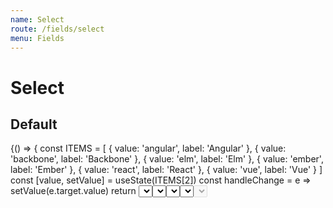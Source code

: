 ```yaml
---
name: Select
route: /fields/select
menu: Fields
---
```




# Select

## Default

<Playground>
  {() => {
    const ITEMS = [
      { value: 'angular', label: 'Angular' },
      { value: 'backbone', label: 'Backbone' },
      { value: 'elm', label: 'Elm' },
      { value: 'ember', label: 'Ember' },
      { value: 'react', label: 'React' },
      { value: 'vue', label: 'Vue' }
    ]
    const [value, setValue] = useState(ITEMS[2])
    const handleChange = e => setValue(e.target.value)
    return <Select options={ITEMS} name="default" onChange={handleChange} value={value} />
  }}
</Playground>

## Multiple values

Just add the `isMultiple` prop. Note: to be able to choose multiple values you must pass an array for the `value`.

<Playground>
  {() => {
    const ITEMS = [
      { value: 'angular', label: 'Angular' },
      { value: 'backbone', label: 'Backbone' },
      { value: 'elm', label: 'Elm' },
      { value: 'ember', label: 'Ember' },
      { value: 'react', label: 'React' },
      { value: 'vue', label: 'Vue' }
    ]
    const [value, setValue] = useState(ITEMS[2])
    const handleChange = e => setValue(e.target.value)
    return (
      <Select
        isMultiple
        options={ITEMS}
        name="multiple"
        onChange={handleChange}
        value={value}
      />
    )
  }}
</Playground>

## Searchable

To be able to filter (i.e. search) the results, add the `isSearchable` prop.

<Playground>
  {() => {
    const ITEMS = [
      { value: 'angular', label: 'Angular' },
      { value: 'backbone', label: 'Backbone' },
      { value: 'elm', label: 'Elm' },
      { value: 'ember', label: 'Ember' },
      { value: 'react', label: 'React' },
      { value: 'vue', label: 'Vue' }
    ]
    const [value, setValue] = useState(ITEMS[2])
    const handleChange = e => setValue(e.target.value)
    return <Select isSearchable options={ITEMS} name="searchable" onChange={handleChange} />
  }}
</Playground>

## Creatable

If your field is searchable (i.e. has the `isSearchable` prop, you can _add_ items by passing the `isCreatable` prop. The returned item will be of the shape:

`{ value: 'name-to-be-kebab-cased', label: 'Name to be kebab-cased' }`

<Playground>
  {() => {
    const ITEMS = [
      { value: 'angular', label: 'Angular' },
      { value: 'backbone', label: 'Backbone' },
      { value: 'elm', label: 'Elm' },
      { value: 'ember', label: 'Ember' },
      { value: 'react', label: 'React' },
      { value: 'vue', label: 'Vue' }
    ]
    const [value, setValue] = useState(ITEMS[2])
    const handleChange = e => setValue(e.target.value)
    return (
      <Select isCreatable isSearchable options={ITEMS} name="creatable" onChange={handleChange} />
    )
  }}
</Playground>

## Disabled

<Playground>
  {() => {
    const ITEMS = [
      { value: 'angular', label: 'Angular' },
      { value: 'backbone', label: 'Backbone' },
      { value: 'elm', label: 'Elm' },
      { value: 'ember', label: 'Ember' },
      { value: 'react', label: 'React' },
      { value: 'vue', label: 'Vue' }
    ]
    const [value, setValue] = useState(ITEMS[2])
    const handleChange = e => setValue(e.target.value)
    return <Select disabled options={ITEMS} name="disabled" onChange={handleChange} />
  }}
</Playground>

## Properties

<Props of={Select} />
